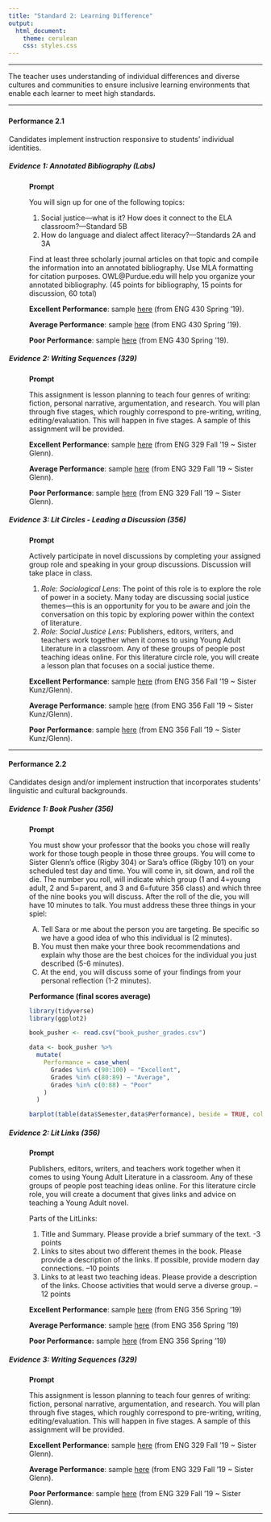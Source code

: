 ---
title: "Standard 2: Learning Difference"
output: 
  html_document: 
    theme: cerulean
    css: styles.css
---

<script type="text/javascript">
 function showhide(id) {
    var e = document.getElementById(id);
    e.style.display = (e.style.display == 'block') ? 'none' : 'block';
 }
</script>

----

The teacher uses understanding of individual differences and diverse cultures and communities to ensure inclusive learning environments that enable each learner to meet high standards.

----

### {.tabset .tabset-pills .tabset-fade}


#### Performance 2.1

<div style="padding-left:1px;">

Candidates implement instruction responsive to students' individual identities.


##### Evidence 1: Annotated Bibliography (Labs)

<div style="padding-left:40px;">

**Prompt**

You will sign up for one of the following topics:

1.	Social justice—what is it? How does it connect to the ELA classroom?—Standard 5B
2.	How do language and dialect affect literacy?—Standards 2A and 3A


Find at least three scholarly journal articles on that topic and compile the information into an annotated bibliography. Use MLA formatting for citation purposes. OWL@Purdue.edu will help you organize your annotated bibliography. (45 points for bibliography, 15 points for discussion, 60 total)


**Excellent Performance**: sample [here](https://drive.google.com/file/d/1C20BFY97qLt1DwKCUjc4xhvFHdzXZ-vO/view?usp=sharing) (from ENG 430 Spring '19).

**Average Performance**: sample [here](https://drive.google.com/file/d/13I6TK57Qefvd-ok2F76hDai66Ke3augw/view?usp=sharing) (from ENG 430 Spring '19).

**Poor Performance**: sample [here](https://drive.google.com/file/d/1G84mOFKFVuzOW7pgDjmMW_bv8RtDpoEq/view?usp=sharing) (from ENG 430 Spring '19).

</div>

##### Evidence 2: Writing Sequences (329)
<div style="padding-left:40px;">
**Prompt**

This assignment is lesson planning to teach four genres of writing: fiction, personal narrative, argumentation, and research.  You will plan through five stages, which roughly correspond to pre-writing, writing, editing/evaluation. This will happen in five stages. A sample of this assignment will be provided.

**Excellent Performance**: sample [here](https://drive.google.com/file/d/14c-s3xbLpPA5GmTEN6by0G7BSe18HE3P/view?usp=sharing) (from ENG 329 Fall '19 ~ Sister Glenn).

**Average Performance**: sample [here](https://drive.google.com/file/d/17pDWqY7JhXYMGLn_3AsjOaAbq3gZvLbv/view?usp=sharing) (from ENG 329 Fall '19 ~ Sister Glenn).

**Poor Performance**: sample [here](https://drive.google.com/file/d/1dqjt2gg9v0hybme0MM1qyEYnPlZZ-8_T/view?usp=sharing) (from ENG 329 Fall '19 ~ Sister Glenn).
</div>


##### Evidence 3: Lit Circles - Leading a Discussion (356)
<div style="padding-left:40px;">
**Prompt**

Actively participate in novel discussions by completing your assigned group role and speaking in your group discussions. Discussion will take place in class.

1. *Role: Sociological Lens*: The point of this role is to explore the role of power in a society. Many today are discussing social justice themes—this is an opportunity for you to be aware and join the conversation on this topic by exploring power within the context of literature. 
2. *Role: Social Justice Lens*: Publishers, editors, writers, and teachers work together when it comes to using Young Adult Literature in a classroom. Any of these groups of people post teaching ideas online.  For this literature circle role, you will create a lesson plan that focuses on a social justice theme. 

**Excellent Performance**: sample [here](https://drive.google.com/file/d/1Cg2qMwNqeTX13pNrPieiJXIkdCOQOIb0/view?usp=sharing) (from ENG 356 Fall '19 ~ Sister Kunz/Glenn).

**Average Performance**: sample [here](https://drive.google.com/file/d/1-tAnXAd4FvG_2aPo4j7Px8br-6-9fmY4/view?usp=sharing) (from ENG 356 Fall '19 ~ Sister Kunz/Glenn).

**Poor Performance**: sample [here](https://drive.google.com/file/d/1Hh9M080qEOybnahkxI2JLnwJ1ftA1jxO/view?usp=sharing) (from ENG 356 Fall '19 ~ Sister Kunz/Glenn). 
</div>


</div>

----


#### Performance 2.2

<div style="padding-left:1px;">
Candidates design and/or implement instruction that incorporates students’ linguistic and cultural backgrounds.
 
 

##### Evidence 1: Book Pusher (356)

<div style="padding-left:40px;">
**Prompt**

You must show your professor that the books you chose will really work for those tough people in those three groups. You will come to Sister Glenn’s office (Rigby 304) or Sara’s office (Rigby 101) on your scheduled test day and time. You will come in, sit down, and roll the die. The number you roll, will indicate which group (1 and 4=young adult, 2 and 5=parent, and 3 and 6=future 356 class) and which three of the nine books you will discuss. After the roll of the die, you will have 10 minutes to talk. You must address these three things in your spiel:

A) Tell Sara or me about the person you are targeting. Be specific so we have a good idea of who this individual is (2 minutes).
B) You must then make your three book recommendations and explain why those are the best choices for the individual you just described (5-6 minutes).
C) At the end, you will discuss some of your findings from your personal reflection (1-2 minutes). 

**Performance (final scores average)**

```{r include=FALSE}
library(tidyverse)
library(ggplot2)
```

```{r echo=FALSE}

book_pusher <- read.csv("book_pusher_grades.csv")

data <- book_pusher %>% 
  mutate(
    Performance = case_when(
      Grades %in% c(90:100) ~ "Excellent",
      Grades %in% c(80:89) ~ "Average",
      Grades %in% c(0:88) ~ "Poor"
    )
  ) 

barplot(table(data$Semester,data$Performance), beside = TRUE, col = c("skyblue", "lightyellow"), legend.text = TRUE, xlab = "Book Pusher Final Grades", ylab = "Number of Students")

```

</div>

##### Evidence 2: Lit Links (356)
<div style="padding-left:40px;">
**Prompt**

Publishers, editors, writers, and teachers work together when it comes to using Young Adult Literature in a classroom. Any of these groups of  people post teaching ideas online.  For this literature circle role, you will create a document that gives links and advice on teaching a Young Adult novel. 

Parts of the LitLinks:

1.	Title and Summary. Please provide a brief summary of the text. -3 points
2.	Links to sites about two different themes in the book. Please provide a description of the links. If possible, provide modern day connections. –10 points
3.	Links to at least two teaching ideas. Please provide a description of the links. Choose activities that would serve a diverse group. –12 points


**Excellent Performance**: sample [here](https://drive.google.com/file/d/1vsU6LV1xoRqCD-rE-eS0lQIT02w67gX6/view?usp=sharing) (from ENG 356 Spring '19)

**Average Performance**: sample [here](https://drive.google.com/file/d/1pZbtcAj85PTEt-XA4InYzVupzMEQDItn/view?usp=sharing) (from ENG 356 Spring '19)

**Poor Performance:** sample [here](https://drive.google.com/file/d/1eYqYIrtLYLpfxvu_qJcchiRELGZvIdY3/view?usp=sharing) (from ENG 356 Spring '19)
</div>


##### Evidence 3: Writing Sequences (329)
<div style="padding-left:40px;">

**Prompt**

This assignment is lesson planning to teach four genres of writing: fiction, personal narrative, argumentation, and research.  You will plan through five stages, which roughly correspond to pre-writing, writing, editing/evaluation. This will happen in five stages. A sample of this assignment will be provided.

**Excellent Performance**: sample [here](https://drive.google.com/file/d/14c-s3xbLpPA5GmTEN6by0G7BSe18HE3P/view?usp=sharing) (from ENG 329 Fall '19 ~ Sister Glenn).

**Average Performance**: sample [here](https://drive.google.com/file/d/17pDWqY7JhXYMGLn_3AsjOaAbq3gZvLbv/view?usp=sharing) (from ENG 329 Fall '19 ~ Sister Glenn).

**Poor Performance**: sample [here](https://drive.google.com/file/d/1dqjt2gg9v0hybme0MM1qyEYnPlZZ-8_T/view?usp=sharing) (from ENG 329 Fall '19 ~ Sister Glenn).

</div>


</div>

----

<footer></footer>